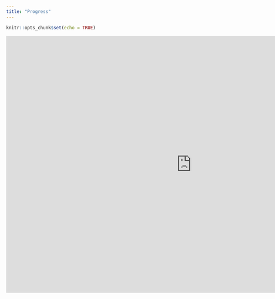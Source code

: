 ```yaml
---
title: "Progress"
---
```


```r
knitr::opts_chunk$set(echo = TRUE)
```

<iframe 
src="https://storymaps.arcgis.com/stories/c5edeade2126407eb58772cc5a06206d"
width="200%" 
height="700px" 
frameborder="0" 
allowfullscreen 
allow="geolocation"
overflow = "hidden"></iframe>


